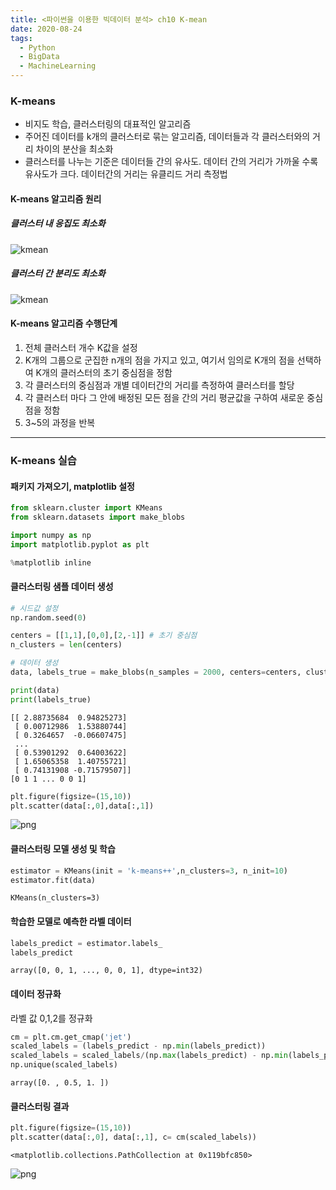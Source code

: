 ```yaml
---
title: <파이썬을 이용한 빅데이터 분석> ch10 K-mean
date: 2020-08-24
tags:
  - Python
  - BigData
  - MachineLearning
---
```


### K-means

- 비지도 학습, 클러스터링의 대표적인 알고리즘
- 주어진 데이터를 k개의 클러스터로 묶는 알고리즘, 데이터들과 각 클러스터와의 거리 차이의 분산을 최소화
- 클러스터를 나누는 기준은 데이터들 간의 유사도. 데이터 간의 거리가 가까울 수록 유사도가 크다. 데이터간의 거리는 유클리드 거리 측정법

#### K-means 알고리즘 원리

##### 클러스터 내 응집도 최소화

![kmean](./kmean_1.png)

##### 클러스터 간 분리도 최소화

![kmean](./kmean_2.png)

#### K-means 알고리즘 수행단계

1. 전체 클러스터 개수 K값을 설정
2. K개의 그룹으로 군집한 n개의 점을 가지고 있고, 여기서 임의로 K개의 점을 선택하여 K개의 클러스터의 초기 중심점을 정함
3. 각 클러스터의 중심점과 개별 데이터간의 거리를 측정하여 클러스터를 할당
4. 각 클러스터 마다 그 안에 배정된 모든 점을 간의 거리 평균값을 구하여 새로운 중심점을 정함
5. 3~5의 과정을 반복

---

### K-means 실습
#### 패키지 가져오기, matplotlib 설정


```python
from sklearn.cluster import KMeans
from sklearn.datasets import make_blobs

import numpy as np
import matplotlib.pyplot as plt

%matplotlib inline
```

#### 클러스터링 샘플 데이터 생성


```python
# 시드값 설정
np.random.seed(0)

centers = [[1,1],[0,0],[2,-1]] # 초기 중심점
n_clusters = len(centers)

# 데이터 생성
data, labels_true = make_blobs(n_samples = 2000, centers=centers, cluster_std = 0.7)
```


```python
print(data)
print(labels_true)
```

    [[ 2.88735684  0.94825273]
     [ 0.00712986  1.53880744]
     [ 0.3264657  -0.06607475]
     ...
     [ 0.53901292  0.64003622]
     [ 1.65065358  1.40755721]
     [ 0.74131908 -0.71579507]]
    [0 1 1 ... 0 0 1]



```python
plt.figure(figsize=(15,10))
plt.scatter(data[:,0],data[:,1])
```

![png](./ch10_5_1.png)


#### 클러스터링 모델 생성 및 학습


```python
estimator = KMeans(init = 'k-means++',n_clusters=3, n_init=10)
estimator.fit(data)
```




    KMeans(n_clusters=3)



#### 학습한 모델로 예측한 라벨 데이터


```python
labels_predict = estimator.labels_
labels_predict
```




    array([0, 0, 1, ..., 0, 0, 1], dtype=int32)



#### 데이터 정규화
라벨 값 0,1,2를 정규화


```python
cm = plt.cm.get_cmap('jet')
scaled_labels = (labels_predict - np.min(labels_predict))
scaled_labels = scaled_labels/(np.max(labels_predict) - np.min(labels_predict))
np.unique(scaled_labels)
```




    array([0. , 0.5, 1. ])



#### 클러스터링 결과


```python
plt.figure(figsize=(15,10))
plt.scatter(data[:,0], data[:,1], c= cm(scaled_labels))
```




    <matplotlib.collections.PathCollection at 0x119bfc850>




![png](./ch10_13_1.png)

